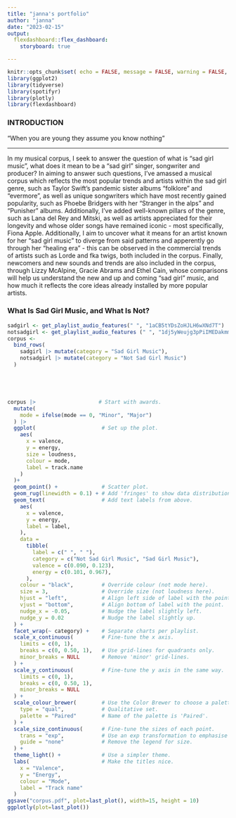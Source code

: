 ```yaml
---
title: "janna's portfolio"
author: "janna"
date: "2023-02-15"
output: 
  flexdashboard::flex_dashboard:
    storyboard: true 

---
```



```r
knitr::opts_chunk$set( echo = FALSE, message = FALSE, warning = FALSE, results = FALSE)
library(ggplot2)
library(tidyverse)
library(spotifyr)
library(plotly)
library(flexdashboard)
```

### INTRODUCTION 

"When you are young they assume you know nothing" 


*** 
 In my musical corpus, I seek to answer the question of what is "sad girl music", what does it mean to be a "sad girl" singer, songwriter and producer? In aiming to answer such questions, I've amassed a musical corpus which reflects the most popular trends and artists within the sad girl genre, such as Taylor Swift's pandemic sister albums "folklore" and "evermore", as well as unique songwriters which have most recently gained popularity, such as Phoebe Bridgers with her "Stranger in the alps" and "Punisher" albums. Additionally, I've added well-known pillars of the genre, such as Lana del Rey and Mitski, as well as artists appreciated for their longevity and whose older songs have remained iconic - most specifically, Fiona Apple. Additionally, I aim to uncover what it means for an artist known for her "sad girl music" to diverge from said patterns and apperently go through her "healing era" - this can be observed in the commercial trends of artists such as Lorde and fka twigs, both included in the corpus. Finally, newcomers and new sounds and trends are also included in the corpus, through Lizzy McAlpine, Gracie Abrams and Ethel Cain, whose comparisons will help us understand the new and up and coming "sad girl" music, and how much it reflects the core ideas already installed by more popular artists.


### What Is Sad Girl Music, and What Is Not? 


```r

sadgirl <- get_playlist_audio_features(" ", "1aCB5tYDsZoHJLH6wXNd7T")
notsadgirl <- get_playlist_audio_features (" ", "1dj5yWeujg3pPiIMEDakmm")
corpus <-
  bind_rows(
    sadgirl |> mutate(category = "Sad Girl Music"),
    notsadgirl |> mutate(category = "Not Sad Girl Music")
  )





corpus |>                    # Start with awards.
  mutate(
    mode = ifelse(mode == 0, "Minor", "Major")
  ) |>
  ggplot(                     # Set up the plot.
    aes(
      x = valence,
      y = energy,
      size = loudness,
      colour = mode,
      label = track.name
    )
  )+
  geom_point() +              # Scatter plot.
  geom_rug(linewidth = 0.1) + # Add 'fringes' to show data distribution.
  geom_text(                  # Add text labels from above.
    aes(
      x = valence,
      y = energy,
      label = label,
    ),
    data = 
      tibble(
        label = c(" ", " "),
        category = c("Not Sad Girl Music", "Sad Girl Music"),
        valence = c(0.090, 0.123),
        energy = c(0.101, 0.967),
      ),
    colour = "black",         # Override colour (not mode here).
    size = 3,                 # Override size (not loudness here).
    hjust = "left",           # Align left side of label with the point.
    vjust = "bottom",         # Align bottom of label with the point.
    nudge_x = -0.05,          # Nudge the label slightly left.
    nudge_y = 0.02            # Nudge the label slightly up.
  ) +
  facet_wrap(~ category) +    # Separate charts per playlist.
  scale_x_continuous(         # Fine-tune the x axis.
    limits = c(0, 1),
    breaks = c(0, 0.50, 1),   # Use grid-lines for quadrants only.
    minor_breaks = NULL       # Remove 'minor' grid-lines.
  ) +
  scale_y_continuous(         # Fine-tune the y axis in the same way.
    limits = c(0, 1),
    breaks = c(0, 0.50, 1),
    minor_breaks = NULL
  ) +
  scale_colour_brewer(        # Use the Color Brewer to choose a palette.
    type = "qual",            # Qualitative set.
    palette = "Paired"        # Name of the palette is 'Paired'.
  ) +
  scale_size_continuous(      # Fine-tune the sizes of each point.
    trans = "exp",            # Use an exp transformation to emphasise loud.
    guide = "none"            # Remove the legend for size.
  ) +
  theme_light() +             # Use a simpler theme.
  labs(                       # Make the titles nice.
    x = "Valence",
    y = "Energy",
    colour = "Mode",
    label = "Track name"
  )
ggsave("corpus.pdf", plot=last_plot(), width=15, height = 10)
ggplotly(plot=last_plot())

```

